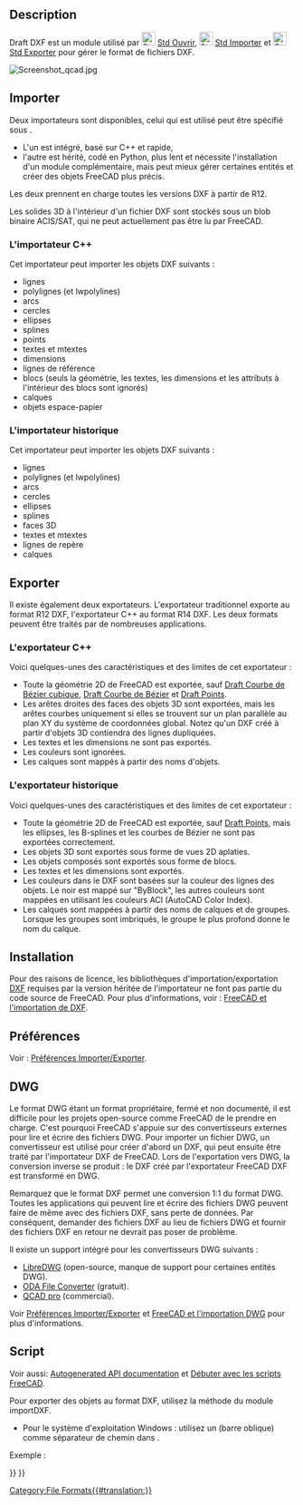 <languages/>

{{Docnav/fr
|[[Draft_Preferences/fr|Préférences]]
|[[Draft_SVG/fr|Format SVG]]
|[[Draft_Module/fr|Atelier Draft]]
|IconL=
|IconR=
|IconC=Workbench_Draft.svg
}}

{{TOCright}}

<span id="Description"></span>
== Description ==

Draft DXF est un module utilisé par [[File:Std_Open.svg|24px]] [[Std_Open/fr|Std Ouvrir]], [[File:Std_Import.svg|24px]] [[Std_Import/fr|Std Importer]] et [[File:Std_Export.svg|24px]] [[Std_Export/fr|Std Exporter]] pour gérer le format de fichiers DXF.

[[Image:Screenshot qcad.jpg]]
{{Caption|Dessin de Qcad exporté au format DXF puis ouvert dans FreeCAD}}

<span id="Importing"></span>
==Importer==

Deux importateurs sont disponibles, celui qui est utilisé peut être spécifié sous {{MenuCommand|Édition → Préférences... → Importer/Exporter → DXF}}.
* L'un est intégré, basé sur C++ et rapide,
* l'autre est hérité, codé en Python, plus lent et nécessite l'installation d'un module complémentaire, mais peut mieux gérer certaines entités et créer des objets FreeCAD plus précis.
Les deux prennent en charge toutes les versions DXF à partir de R12.

Les solides 3D à l'intérieur d'un fichier DXF sont stockés sous un blob binaire ACIS/SAT, qui ne peut actuellement pas être lu par FreeCAD.

<span id="C++_importer"></span>
===L'importateur C++===

Cet importateur peut importer les objets DXF suivants :
* lignes
* polylignes (et lwpolylines)
* arcs
* cercles
* ellipses
* splines
* points
* textes et mtextes
* dimensions
* lignes de référence
* blocs (seuls la géométrie, les textes, les dimensions et les attributs à l'intérieur des blocs sont ignorés)
* calques
* objets espace-papier

<span id="Legacy_importer"></span>
===L'importateur historique===

Cet importateur peut importer les objets DXF suivants :
* lignes
* polylignes (et lwpolylines)
* arcs
* cercles
* ellipses
* splines
* faces 3D
* textes et mtextes
* lignes de repère
* calques

<span id="Exporting"></span>
==Exporter==

Il existe également deux exportateurs. L'exportateur traditionnel exporte au format R12 DXF, l'exportateur C++ au format R14 DXF. Les deux formats peuvent être traités par de nombreuses applications.

<span id="C++_exporter"></span>
===L'exportateur C++===

Voici quelques-unes des caractéristiques et des limites de cet exportateur :
* Toute la géométrie 2D de FreeCAD est exportée, sauf [[Draft_CubicBezCurve/fr|Draft Courbe de Bézier cubique]], [[Draft_BezCurve/fr|Draft Courbe de Bézier]] et [[Draft_Point/fr|Draft Points]].
* Les arêtes droites des faces des objets 3D sont exportées, mais les arêtes courbes uniquement si elles se trouvent sur un plan parallèle au plan XY du système de coordonnées global. Notez qu'un DXF créé à partir d'objets 3D contiendra des lignes dupliquées.
* Les textes et les dimensions ne sont pas exportés.
* Les couleurs sont ignorées.
* Les calques sont mappés à partir des noms d'objets.

<span id="Legacy_exporter"></span>
===L'exportateur historique===

Voici quelques-unes des caractéristiques et des limites de cet exportateur :
* Toute la géométrie 2D de FreeCAD est exportée, sauf [[Draft_Point/fr|Draft Points]], mais les ellipses, les B-splines et les courbes de Bézier ne sont pas exportées correctement.
* Les objets 3D sont exportés sous forme de vues 2D aplaties.
* Les objets composés sont exportés sous forme de blocs.
* Les textes et les dimensions sont exportés.
* Les couleurs dans le DXF sont basées sur la couleur des lignes des objets. Le noir est mappé sur "ByBlock", les autres couleurs sont mappées en utilisant les couleurs ACI (AutoCAD Color Index).
* Les calques sont mappées à partir des noms de calques et de groupes. Lorsque les groupes sont imbriqués, le groupe le plus profond donne le nom du calque.

<span id="Installing"></span>
==Installation==

Pour des raisons de licence, les bibliothèques d'importation/exportation [[DXF/fr|DXF]] requises par la version héritée de l'importateur ne font pas partie du code source de FreeCAD.
Pour plus d'informations, voir : [[FreeCAD_and_DXF_Import/fr|FreeCAD et l'importation de DXF]].

<span id="Preferences"></span>
==Préférences== 

Voir : [[Import_Export_Preferences/fr|Préférences Importer/Exporter]].

== DWG ==

Le format DWG étant un format propriétaire, fermé et non documenté, il est difficile pour les projets open-source comme FreeCAD de le prendre en charge. C'est pourquoi FreeCAD s'appuie sur des convertisseurs externes pour lire et écrire des fichiers DWG. Pour importer un fichier DWG, un convertisseur est utilisé pour créer d'abord un DXF, qui peut ensuite être traité par l'importateur DXF de FreeCAD. Lors de l'exportation vers DWG, la conversion inverse se produit : le DXF créé par l'exportateur FreeCAD DXF est transformé en DWG.

Remarquez que le format DXF permet une conversion 1:1 du format DWG. Toutes les applications qui peuvent lire et écrire des fichiers DWG peuvent faire de même avec des fichiers DXF, sans perte de données. Par conséquent, demander des fichiers DXF au lieu de fichiers DWG et fournir des fichiers DXF en retour ne devrait pas poser de problème.

Il existe un support intégré pour les convertisseurs DWG suivants :
* [https://www.gnu.org/software/libredwg LibreDWG] (open-source, manque de support pour certaines entités DWG).
* [https://www.opendesign.com/guestfiles/oda_file_converter ODA File Converter] (gratuit).
* [https://qcad.org/en/qcad-command-line-tools#dwg2dwg QCAD pro] (commercial).

Voir [[Import_Export_Preferences/fr#DWG|Préférences Importer/Exporter]] et [[FreeCAD_and_DWG_Import/fr|FreeCAD et l'importation DWG]] pour plus d'informations.

<span id="Scripting"></span>
==Script==

Voir aussi: [https://freecad.github.io/SourceDoc/ Autogenerated API documentation] et [[FreeCAD_Scripting_Basics/fr|Débuter avec les scripts FreeCAD]].

Pour exporter des objets au format DXF, utilisez la méthode {{incode|export}} du module importDXF.

{{Code|code=
importDXF.export(objectslist, filename, nospline=False, lwPoly=False)
}}

* Pour le système d'exploitation Windows : utilisez un {{FileName|/}} (barre oblique) comme séparateur de chemin dans {{Incode|filename}}.

Exemple :

{{Code|code=
import FreeCAD as App
import Draft
import importDXF

doc = App.newDocument()

polygon1 = Draft.make_polygon(3, radius=500)
polygon2 = Draft.make_polygon(5, radius=1500)

doc.recompute()

objects = [polygon1, polygon2]
importDXF.export(objects, "/home/user/Pictures/myfile.dxf")
}}


{{Docnav/fr
|[[Draft_Preferences/fr|Préférences]]
|[[Draft_SVG/fr|Format SVG]]
|[[Draft_Module/fr|Atelier Draft]]
|IconL=
|IconR=
|IconC=Workbench_Draft.svg
}}

{{Draft Tools navi{{#translation:}}}}
{{Userdocnavi{{#translation:}}}}
[[Category:File Formats{{#translation:}}]]